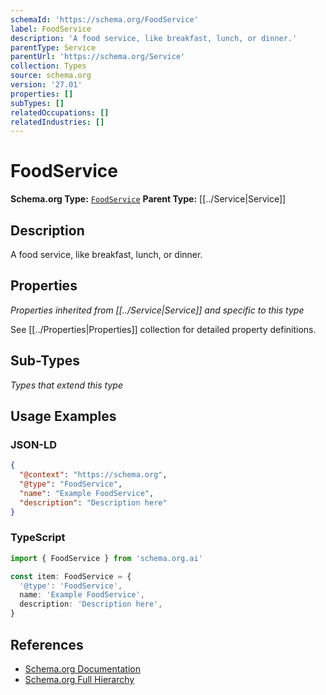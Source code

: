 ```yaml
---
schemaId: 'https://schema.org/FoodService'
label: FoodService
description: 'A food service, like breakfast, lunch, or dinner.'
parentType: Service
parentUrl: 'https://schema.org/Service'
collection: Types
source: schema.org
version: '27.01'
properties: []
subTypes: []
relatedOccupations: []
relatedIndustries: []
---
```

# FoodService

**Schema.org Type:** [`FoodService`](https://schema.org/FoodService)
**Parent Type:** [[../Service|Service]]

## Description

A food service, like breakfast, lunch, or dinner.

## Properties

*Properties inherited from [[../Service|Service]] and specific to this type*

See [[../Properties|Properties]] collection for detailed property definitions.

## Sub-Types

*Types that extend this type*

## Usage Examples

### JSON-LD

```json
{
  "@context": "https://schema.org",
  "@type": "FoodService",
  "name": "Example FoodService",
  "description": "Description here"
}
```

### TypeScript

```typescript
import { FoodService } from 'schema.org.ai'

const item: FoodService = {
  '@type': 'FoodService',
  name: 'Example FoodService',
  description: 'Description here',
}
```

## References

- [Schema.org Documentation](https://schema.org/FoodService)
- [Schema.org Full Hierarchy](https://schema.org/docs/full.html)
